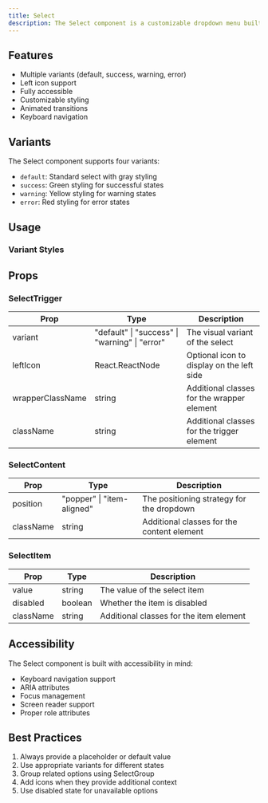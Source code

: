 ```yaml
---
title: Select
description: The Select component is a customizable dropdown menu built on top of Radix UI's Select primitive. It provides a flexible and accessible way to create select inputs with various styling options.
---
```





## Features

- Multiple variants (default, success, warning, error)
- Left icon support
- Fully accessible
- Customizable styling
- Animated transitions
- Keyboard navigation

## Variants

The Select component supports four variants:

- `default`: Standard select with gray styling
- `success`: Green styling for successful states
- `warning`: Yellow styling for warning states
- `error`: Red styling for error states

## Usage

<SelectExample />

### Variant Styles

<SelectExampleVariants />

## Props

### SelectTrigger

| Prop | Type | Description |
|------|------|-------------|
| variant | "default" \| "success" \| "warning" \| "error" | The visual variant of the select |
| leftIcon | React.ReactNode | Optional icon to display on the left side |
| wrapperClassName | string | Additional classes for the wrapper element |
| className | string | Additional classes for the trigger element |

### SelectContent

| Prop | Type | Description |
|------|------|-------------|
| position | "popper" \| "item-aligned" | The positioning strategy for the dropdown |
| className | string | Additional classes for the content element |

### SelectItem

| Prop | Type | Description |
|------|------|-------------|
| value | string | The value of the select item |
| disabled | boolean | Whether the item is disabled |
| className | string | Additional classes for the item element |

## Accessibility

The Select component is built with accessibility in mind:

- Keyboard navigation support
- ARIA attributes
- Focus management
- Screen reader support
- Proper role attributes

## Best Practices

1. Always provide a placeholder or default value
2. Use appropriate variants for different states
3. Group related options using SelectGroup
4. Add icons when they provide additional context
5. Use disabled state for unavailable options 